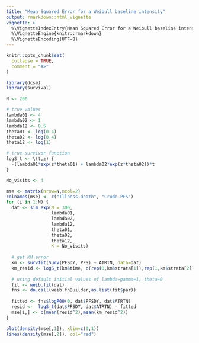 ```yaml
---
title: "Mean Squared Error for a Weibull baseline intensity"
output: rmarkdown::html_vignette
vignette: >
  %\VignetteIndexEntry{Mean Squared Error for a Weibull baseline intensity}
  %\VignetteEngine{knitr::rmarkdown}
  %\VignetteEncoding{UTF-8}
---
```


```r
knitr::opts_chunk$set(
  collapse = TRUE,
  comment = "#>"
)
```

```r
library(dcsm)
library(survival)
```

```r
N <- 200

# true values
lambda01 <- 4
lambda02 <- 1
lambda12 <- 0.5
theta01 <- log(0.4)
theta02 <- log(0.4)
theta12 <- log(1)

# true survivor function
logS_t <- \(t,z) {
  -(lambda01*exp(z*theta01) + lambda02*exp(z*theta02))*t
}

No_visits <- 4

mse <- matrix(nrow=N,ncol=2)
colnames(mse) <- c("Illness-death", "Crude PFS")
for (i in 1:N) {
  dat <- sim_exp(N = 300,
                 lambda01,
                 lambda02,
                 lambda12,
                 theta01,
                 theta02,
                 theta12,
                 K = No_visits)
  
  # get KM error
  km <- survfit(Surv(PFSDY, PFS) ~ ATRTN, data=dat)
  km_resid <- logS_t(km$time, c(rep(0,km$strata[1]),rep(1,km$strata[2])))
  
  # using default initial values of lambda=gamma=1, theta=0
  fit <- weib.fit(dat)
  fns <- do.call(weib.fnBuilder,as.list(fit$par))
  
  fitted <- fns$logP00(0, dat$PFSDY, dat$ATRTN)
  resid <-  logS_t(dat$PFSDY, dat$ATRTN) - fitted
  mse[i,] <- c(mean(resid^2),mean(km_resid^2)) 
}
```

```r
plot(density(mse[,1]), xlim=c(0,1))
lines(density(mse[,2]), col="red")
```
